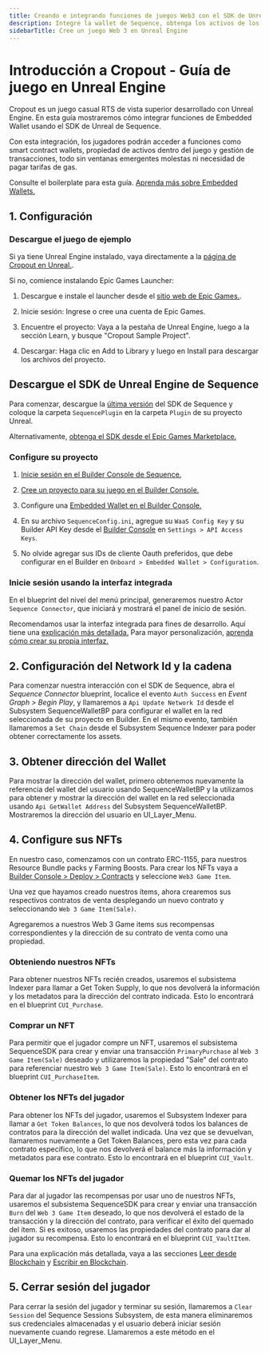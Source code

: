 ```yaml
---
title: Creando e integrando funciones de juegos Web3 con el SDK de Unreal Engine de Sequence
description: Integre la wallet de Sequence, obtenga los activos de los jugadores, firme mensajes, envíe transacciones y más usando el SDK de Unreal de Sequence.
sidebarTitle: Cree un juego Web 3 en Unreal Engine
---
```


# Introducción a Cropout - Guía de juego en Unreal Engine
Cropout es un juego casual RTS de vista superior desarrollado con Unreal Engine. En esta guía mostraremos cómo integrar funciones de Embedded Wallet usando el SDK de Unreal de Sequence.

Con esta integración, los jugadores podrán acceder a funciones como smart contract wallets, propiedad de activos dentro del juego y gestión de transacciones, todo sin ventanas emergentes molestas ni necesidad de pagar tarifas de gas.

Consulte el boilerplate para esta guía.
[Aprenda más sobre Embedded Wallets.](/solutions/wallets/overview#what-are-the-differences-between-these-options)

## 1. Configuración

### Descargue el juego de ejemplo
Si ya tiene Unreal Engine instalado, vaya directamente a la [página de Cropout en Unreal.](https://www.unrealengine.com/en-US/blog/cropout-casual-rts-game-sample-project).

Si no, comience instalando Epic Games Launcher:
1.  Descargue e instale el launcher desde el [sitio web de Epic Games.](https://www.unrealengine.com/en-US/download).

2.  Inicie sesión: Ingrese o cree una cuenta de Epic Games.

3.  Encuentre el proyecto: Vaya a la pestaña de Unreal Engine, luego a la sección Learn, y busque "Cropout Sample Project".

4.  Descargar: Haga clic en Add to Library y luego en Install para descargar los archivos del proyecto.

## Descargue el SDK de Unreal Engine de Sequence
Para comenzar, descargue la [última versión](https://github.com/0xsequence/sequence-unreal/releases) del SDK de Sequence y coloque la carpeta `SequencePlugin` en la carpeta `Plugin` de su proyecto Unreal.

Alternativamente, [obtenga el SDK desde el Epic Games Marketplace.](/es/sdk/unreal/installation#using-epic-games-marketplace)

### Configure su proyecto

1.  [Inicie sesión en el Builder Console de Sequence.](/solutions/builder/getting-started)

2.  [Cree un proyecto para su juego en el Builder Console.](/support/builder/project-management)

3.  Configure una [Embedded Wallet en el Builder Console.](/solutions/builder/embedded-wallet#embedded-wallet-in-builder)

4.  En su archivo `SequenceConfig.ini`, agregue su `WaaS Config Key` y su Builder API Key desde el [Builder Console](/solutions/builder/getting-started#claim-an-api-access-key) en `Settings > API Access Keys`.

5.  No olvide agregar sus IDs de cliente Oauth preferidos, que debe configurar en el Builder en `Onboard > Embedded Wallet > Configuration`.

### Inicie sesión usando la interfaz integrada
En el blueprint del nivel del menú principal, generaremos nuestro Actor `Sequence Connector`, que iniciará y mostrará el panel de inicio de sesión.

Recomendamos usar la interfaz integrada para fines de desarrollo. Aquí tiene una [explicación más detallada.](/sdk/unreal/v1/user_interfaces/)
Para mayor personalización, [aprenda cómo crear su propia interfaz.](/es/sdk/unreal/authentication/)

## 2. Configuración del Network Id y la cadena
Para comenzar nuestra interacción con el SDK de Sequence, abra el _Sequence Connector_ blueprint, localice el evento `Auth Success` en _Event Graph > Begin Play_, y llamaremos a `Api Update Network Id` desde el Subsystem SequenceWalletBP para configurar el wallet en la red seleccionada de su proyecto en Builder.
En el mismo evento, también llamaremos a `Set Chain` desde el Subsystem Sequence Indexer para poder obtener correctamente los assets.

## 3. Obtener dirección del Wallet
Para mostrar la dirección del wallet, primero obtenemos nuevamente la referencia del wallet del usuario usando SequenceWalletBP y la utilizamos para obtener y mostrar la dirección del wallet en la red seleccionada usando `Api GetWallet Address` del Subsystem SequenceWalletBP. Mostraremos la dirección del usuario en UI\_Layer\_Menu.

## 4. Configure sus NFTs
En nuestro caso, comenzamos con un contrato ERC-1155, para nuestros Resource Bundle packs y Farming Boosts. Para crear los NFTs vaya a [Builder Console >  Deploy > Contracts](/solutions/builder/contracts/) y seleccione `Web3 Game Item`.

Una vez que hayamos creado nuestros ítems, ahora crearemos sus respectivos contratos de venta desplegando un nuevo contrato y seleccionando `Web 3 Game Item(Sale)`.

Agregaremos a nuestros Web 3 Game items sus recompensas correspondientes y la dirección de su contrato de venta como una propiedad.

### Obteniendo nuestros NFTs
Para obtener nuestros NFTs recién creados, usaremos el subsistema Indexer para llamar a Get Token Supply, lo que nos devolverá la información y los metadatos para la dirección del contrato indicada. Esto lo encontrará en el blueprint `CUI_Purchase`.

### Comprar un NFT
Para permitir que el jugador compre un NFT, usaremos el subsistema SequenceSDK para crear y enviar una transacción `PrimaryPurchase` al `Web 3 Game Item(Sale)` deseado y utilizaremos la propiedad "Sale" del contrato para referenciar nuestro `Web 3 Game Item(Sale)`. Esto lo encontrará en el blueprint `CUI_PurchaseItem`.

### Obtener los NFTs del jugador
Para obtener los NFTs del jugador, usaremos el Subsystem Indexer para llamar a `Get Token Balances`, lo que nos devolverá todos los balances de contratos para la dirección del wallet indicada. Una vez que se devuelvan, llamaremos nuevamente a Get Token Balances, pero esta vez para cada contrato específico, lo que nos devolverá el balance más la información y metadatos para ese contrato. Esto lo encontrará en el blueprint `CUI_Vault`.

### Quemar los NFTs del jugador
Para dar al jugador las recompensas por usar uno de nuestros NFTs, usaremos el subsistema SequenceSDK para crear y enviar una transacción `Burn` del `Web 3 Game Item` deseado, lo que nos devolverá el estado de la transacción y la dirección del contrato, para verificar el éxito del quemado del ítem. Si es exitoso, usaremos las propiedades del contrato para dar al jugador su recompensa. Esto lo encontrará en el blueprint `CUI_VaultItem`.

Para una explicación más detallada, vaya a las secciones [Leer desde Blockchain](/es/sdk/unreal/read-from-blockchain/) y [Escribir en Blockchain](/sdk/unreal/write-to-blockchain/).

## 5. Cerrar sesión del jugador
Para cerrar la sesión del jugador y terminar su sesión, llamaremos a `Clear Session` del Sequence Sessions Subsystem, de esta manera eliminaremos sus credenciales almacenadas y el usuario deberá iniciar sesión nuevamente cuando regrese. Llamaremos a este método en el UI\_Layer\_Menu.